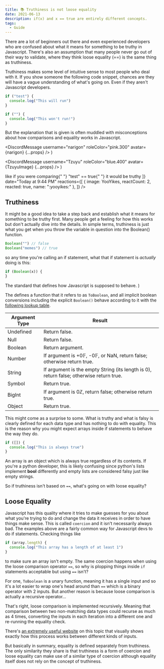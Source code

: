```yaml
---
title: 📚 Truthiness is not loose equality
date: 2021-06-13
description: if(x) and x == true are entirely different concepts.
tags:
  - Guide
---
```


There are a lot of beginners out there and even experienced developers who are confused about what it means for something to be truthy in Javascript. There's also an assumption that many people never go out of their way to validate, where they think loose equality (<T>==</T>) is the same thing as truthiness.

Truthiness makes some level of intuitive sense to most people who deal with it. If you show someone the following code snippet, chances are they will have a vague understanding of what's going on. Even if they aren't Javascript developers.

```js
if ("test") {
  console.log("This will run")
}

if ("") {
  console.log("This won't run!")
}
```

But the explanation that is given is often muddled with misconceptions about how comparisons and equality works in Javascript.


  <DiscordMessage
    username="narigon"
    roleColor="pink.300"
    avatar={narigon}
    {...props}
  />
)

  <DiscordMessage
    username="Tzuyu"
    roleColor="blue.400"
    avatar={TzuyuImage}
    {...props}
  />
)


<DiscordMessageContainer>
  <Me
    message="So why do you think the if statement works if the string isn't empty?"
    date="Today at 9:42 PM"
  />
  <Tzuyu
    message="Because a non-empty string is truthy, right?"
    date="Today at 9:42 PM"
  />
  <Me message="Yeah, do you know what that means?" date="Today at 9:43 PM" />
  <Tzuyu
    messages={[
      "Yeah",
      "I think so",
      <DiscordMessageText>
        like if you were comparing{" "}
        <T>"test" == true</T>{" "}
        it would be truthy
      </DiscordMessageText>
    ]}
    date="Today at 9:44 PM"
    reactions={[
      { image: YooYikes, reactCount: 2, reacted: true, name: ":yooyikes:" },
    ]}
/>

  <Me message="Have you actually tried that?" date="Today at 9:45 PM" />
  <Tzuyu messages={["no"]} date="Today at 9:45 PM" />
  <Tzuyu
    messages={["wait wtf"]}
    date="Today at 9:47 PM"
    reactions={[
      { image: SanaKek, reactCount: 2, reacted: false, name: ":sana_kek:" },
    ]}
  />
  <DiscordMessage
    avatar={DubuImage}
    username="Dubu"
    message="lmao"
    date="Today at 9:48 PM"
  />
</DiscordMessageContainer>

## Truthiness

It might be a good idea to take a step back and establish what it means for something to be truthy first. Many people get a feeling for how this works but don't actually dive into the details. In simple terms, truthiness is just what you get when you throw the variable in question into the <T>Boolean()</T> function.

```js
Boolean("") // false
Boolean("memes") // true
```

so any time you're calling an if statement, what that if statement is _actually_ doing is this:

```js
if (Boolean(x)) {
}
```

  <Toastable text="Ecma-262 spec" color="pink.400">
    The standard that defines how Javascript is supposed to behave.
  </Toastable>
)

The <Ecma /> defines a function that it refers to as `ToBoolean`, and all implicit boolean conversions including the explicit `Boolean()` behave according to it with the [following lookup table](https://tc39.es/ecma262/multipage/abstract-operations.html#sec-toboolean).

| Argument Type | Result                                                                                  |
| ------------- | --------------------------------------------------------------------------------------- |
| Undefined     | Return false.                                                                           |
| Null          | Return false.                                                                           |
| Boolean       | Return argument.                                                                        |
| Number        | If argument is +0𝔽, -0𝔽, or NaN, return false; otherwise return true.                   |
| String        | If argument is the empty String (its length is 0), return false; otherwise return true. |
| Symbol        | Return true.                                                                            |
| BigInt        | If argument is 0ℤ, return false; otherwise return true.                                 |
| Object        | Return true.                                                                            |

This might come as a surprise to some. What is truthy and what is falsy is clearly defined for each data type and has nothing to do with equality. This is the reason why you might expect arrays inside if statements to behave the way they do.

```js
if ([]) {
  console.log("This is always true")
}
```

An array is an object which is always true regardless of its contents. If you're a python developer, this is likely confusing since python's lists implement <T>**bool**</T> differently and empty lists are considered falsy just like empty strings.

So if truthiness isn't based on `==`, what's going on with loose equality?

## Loose Equality

Javascript has this quality where it tries to make guesses for you about what you're trying to do and change the data it receives in order to have things make sense. This is called `coercion` and it isn't necessarily always bad. The examples above are a fairly common way for Javascript devs to do if statements. Checking things like

```js
if (array.length) {
  console.log("This array has a length of at least 1")
}
```

to make sure an array isn't empty. The same coercion happens when using the loose comparison operator `==`, so why is plopping things inside `if` statements acceptable but using `==` isn't?

For one, `ToBoolean` is a unary function, meaning it has a single input and so it's a lot easier to wrap one's head around than `==` which is a binary operator with 2 inputs. But another reason is because loose comparison is actually a recursive operator...

That's right, loose comparison is implemented recursively. Meaning that comparison between two non-matching data types could recurse as much as 4 times, converting the inputs in each iteration into a different one and re-running the equality check.

There's [an extremely useful website](https://felix-kling.de/js-loose-comparison/) on this topic that visually shows exactly how this process works between different kinds of inputs.

But basically in summary, equality is defined separately from truthiness. The only similarity they share is that truthiness is a form of coercion and loose equality can make use of a similar type of coercion although equality itself does not rely on the concept of truthiness.
